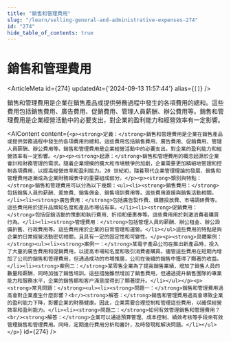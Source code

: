```yaml
---
title: "銷售和管理費用"
slug: "/learn/selling-general-and-administrative-expenses-274"
id: "274"
hide_table_of_contents: true
---
```



# 銷售和管理費用

<ArticleMeta id={274} updatedAt={'2024-09-13 11:57:44'} alias={`[]`} />
<div className='border-solid border-b border-t-0 my-4 border-[var(--ifm-color-gray-300)]' />

銷售和管理費用是企業在銷售產品或提供勞務過程中發生的各項費用的總和。這些費用包括銷售費用、廣告費用、促銷費用、管理人員薪酬、辦公費用等。銷售和管理費用是企業經營活動中的必要支出，對企業的盈利能力和經營效率有一定影響。

<AIContent content={`<p><strong>定義：</strong>銷售和管理費用是企業在銷售產品或提供勞務過程中發生的各項費用的總和。這些費用包括銷售費用、廣告費用、促銷費用、管理人員薪酬、辦公費用等。銷售和管理費用是企業經營活動中的必要支出，對企業的盈利能力和經營效率有一定影響。</p><p><strong>起源：</strong>銷售和管理費用的概念起源於企業會計和財務管理的需求。隨着企業規模的擴大和市場競爭的加劇，企業需要更加精細地管理和控制各項費用，以提高經營效率和盈利能力。20 世紀初，隨着現代企業管理理論的發展，銷售和管理費用逐漸成為企業財務報表中的重要組成部分。</p><p><strong>類別與特點：</strong>銷售和管理費用可以分為以下幾類：<ul><li><strong>銷售費用：</strong>包括銷售人員的薪酬、差旅費、銷售佣金、銷售培訓費用等。這些費用直接與銷售活動相關。</li><li><strong>廣告費用：</strong>包括廣告製作費、媒體投放費、市場調研費等。這些費用用於提升品牌知名度和產品市場佔有率。</li><li><strong>促銷費用：</strong>包括促銷活動的策劃和執行費用、折扣和優惠券等。這些費用用於刺激消費者購買行為。</li><li><strong>管理費用：</strong>包括管理人員的薪酬、辦公租金、辦公設備折舊、行政費用等。這些費用用於企業的日常管理和運營。</li></ul>這些費用的特點是與企業的日常經營活動密切相關，且具有一定的固定性和可變性。</p><p><strong>具體案例：</strong><ul><li><strong>案例一：</strong>某電子產品公司在推出新產品時，投入了大量的廣告費用和促銷費用，以提高市場知名度和吸引消費者購買。儘管這些費用在短期內增加了公司的銷售和管理費用，但通過成功的市場推廣，公司在後續的銷售中獲得了顯著的收益。</li><li><strong>案例二：</strong>某零售企業為了提高銷售業績，增加了銷售人員的數量和薪酬，同時加強了銷售培訓。這些措施雖然增加了銷售費用，但通過提升銷售團隊的專業能力和服務水平，企業的銷售額和客户滿意度得到了顯著提升。</li></ul></p><p><strong>常見問題：</strong><ul><li><strong>問題一：</strong>銷售和管理費用過高會對企業產生什麼影響？<br/><strong>解答：</strong>銷售和管理費用過高會導致企業的盈利能力下降，影響企業的財務健康。因此，企業需要合理控制和管理這些費用，以確保經營效率和盈利能力。</li><li><strong>問題二：</strong>如何有效管理銷售和管理費用？<br/><strong>解答：</strong>企業可以通過預算管理、成本控制、績效考核等手段來有效管理銷售和管理費用。同時，定期進行費用分析和審計，及時發現和解決問題。</li></ul></p>`} id={274} />
